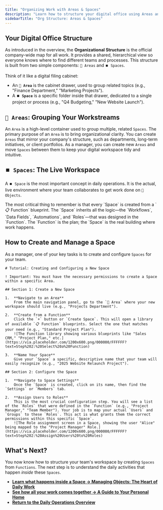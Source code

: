 ```yaml
---
title: "Organizing Work with Areas & Spaces"
description: "Learn how to structure your digital office using Areas and Spaces, the foundational containers for all work and collaboration in Luklak."
sidebarTitle: "Org Structure: Areas & Spaces"
---
```


## Your Digital Office Structure

As introduced in the overview, the **Organizational Structure** is the official company-wide map for all work. It provides a shared, hierarchical view so everyone knows where to find different teams and processes. This structure is built from two simple components: `📂 Areas` and `⏹️ Spaces`.

Think of it like a digital filing cabinet:

- An **`📂 Area`** is the cabinet drawer, used to group related topics (e.g., "Finance Department," "Marketing Projects").
- A **`⏹️ Space`** is a specific folder inside that drawer, dedicated to a single project or process (e.g., "Q4 Budgeting," "New Website Launch").

## `📂 Areas`: Grouping Your Workstreams

An `Area` is a high-level container used to group multiple, related `Spaces`. The primary purpose of an `Area` is to bring organizational clarity. You can create `Areas` that mirror your company's structure, such as departments, long-term initiatives, or client portfolios. As a manager, you can create new `Areas` and move `Spaces` between them to keep your digital workspace tidy and intuitive.

## `⏹️ Spaces`: The Live Workspace

A `⏹️ Space` is the most important concept in daily operations. It is the actual, live environment where your team collaborates to get work done on `🧊 Objects`.

<Info>
  The most critical thing to remember is that every `Space` is created from a `📋 Function` blueprint. The `Space` inherits all the logic—the `Workflows`, `Data Fields`, `Automations`, and `Roles`—that was designed in the `Function`. The `Function` is the plan; the `Space` is the real building where work happens.
</Info>

## How to Create and Manage a Space

As a manager, one of your key tasks is to create and configure `Spaces` for your team.

```guidejar
# Tutorial: Creating and Configuring a New Space

! Important: You must have the necessary permissions to create a Space within a specific Area.

## Section 1: Create a New Space

1.  **Navigate to an Area**
    From the main navigation panel, go to the `📂 Area` where your new workspace should live (e.g., "Projects Department").

2.  **Create from a Function**
    Click the `+` button or `Create Space`. This will open a library of available `📋 Function` blueprints. Select the one that matches your need (e.g., "Standard Project Plan").
    ![The Function library showing various blueprints like "Sales CRM," "Project Plan," etc.](https://via.placeholder.com/1200x600.png/000000/FFFFFF?text=Step%202:%20Select%20a%20Function)

3.  **Name Your Space**
    Give your `Space` a specific, descriptive name that your team will easily recognize (e.g., "2025 Website Relaunch Project").

## Section 2: Configure the Space

1.  **Navigate to Space Settings**
    Once the `Space` is created, click on its name, then find the `Settings` or `Members` tab.

2.  **Assign Users to Roles**
    This is the most crucial configuration step. You will see a list of the `Roles` that were defined in the `Function` (e.g., "Project Manager," "Team Member"). Your job is to map your actual `Users` and `Groups` to these `Roles`. This act is what grants them the correct permissions within this specific `Space`.
    ![The Role assignment screen in a Space, showing the user "Alice" being mapped to the "Project Manager" Role.](https://via.placeholder.com/1200x600.png/000000/FFFFFF?text=Step%202:%20Assign%20Users%20to%20Roles)
```

## What's Next?

You now know how to structure your team's workspace by creating `Spaces` from `Functions`. The next step is to understand the daily activities that happen _inside_ these `Spaces`.

- [**Learn what happens inside a Space → Managing Objects: The Heart of Daily Work**](https://www.google.com/search?q=/use-and-operate/working-with-objects)
- [**See how all your work comes together → A Guide to Your Personal Home**](https://www.google.com/search?q=/use-and-operate/personal-home)
- [**Return to the Daily Operations Overview**](https://www.google.com/search?q=/use-and-operate/)